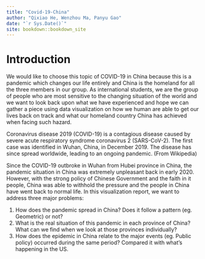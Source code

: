```yaml
--- 
title: "Covid-19-China"
author: "Qixiao He, Wenzhou Ma, Panyu Gao"
date: "`r Sys.Date()`"
site: bookdown::bookdown_site
---
```


# Introduction

We would like to choose this topic of COVID-19 in China because this is a pandemic which changes our life entirely and China is the homeland for all the three members in our group. As international students, we are the group of people who are most sensitive to the changing situation of the world and we want to look back upon what we have experienced and hope we can gather a piece using data visualization on how we human are able to get our lives back on track and what our homeland country China has achieved when facing such hazard.

Coronavirus disease 2019 (COVID-19) is a contagious disease caused by severe acute respiratory syndrome coronavirus 2 (SARS-CoV-2). The first case was identified in Wuhan, China, in December 2019. The disease has since spread worldwide, leading to an ongoing pandemic. (From Wikipedia)

Since the COVID-19 outbroke in Wuhan from Hubei province in China, the pandemic situation in China was extremely unpleasant back in early 2020. However, with the strong policy of Chinese Government and the faith in it people, China was able to withhold the pressure and the people in China have went back to normal life.
In this visualization report, we want to address three major problems:  

1. How does the pandemic spread in China? Does it follow a pattern (eg. Geometric) or not?
2. What is the real situation of this pandemic in each province of China? What can we find when we look at those provinces individually?
3. How does the epidemic in China relate to the major events (eg. Public policy) occurred during the same period? Compared it with what’s happening in the US.

